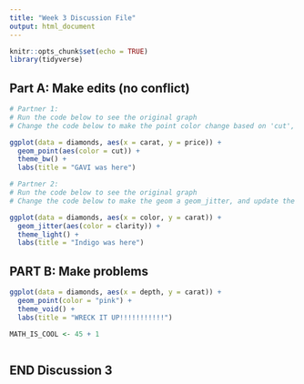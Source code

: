 ```yaml
---
title: "Week 3 Discussion File"
output: html_document
---
```


```r
knitr::opts_chunk$set(echo = TRUE)
library(tidyverse)
```

## Part A: Make edits (no conflict)

```r
# Partner 1: 
# Run the code below to see the original graph
# Change the code below to make the point color change based on 'cut', and update the theme to theme_bw(). Update the title to include your first name. 

ggplot(data = diamonds, aes(x = carat, y = price)) +
  geom_point(aes(color = cut)) +
  theme_bw() +
  labs(title = "GAVI was here")
```

```r
# Partner 2: 
# Run the code below to see the original graph
# Change the code below to make the geom a geom_jitter, and update the theme to theme_light. Update the title to include your first name. 

ggplot(data = diamonds, aes(x = color, y = carat)) +
  geom_jitter(aes(color = clarity)) +
  theme_light() +
  labs(title = "Indigo was here")

```

## PART B: Make problems

```r
ggplot(data = diamonds, aes(x = depth, y = carat)) +
  geom_point(color = "pink") +
  theme_void() + 
  labs(title = "WRECK IT UP!!!!!!!!!!!")

MATH_IS_COOL <- 45 + 1

```

```r

```

## END Discussion 3
